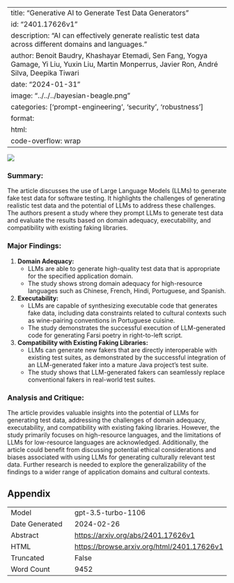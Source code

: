 
---
title: "Generative AI to Generate Test Data Generators"
id: "2401.17626v1"
description: "AI can effectively generate realistic test data across different domains and languages."
author: Benoit Baudry, Khashayar Etemadi, Sen Fang, Yogya Gamage, Yi Liu, Yuxin Liu, Martin Monperrus, Javier Ron, André Silva, Deepika Tiwari
date: "2024-01-31"
image: "../../../bayesian-beagle.png"
categories: ['prompt-engineering', 'security', 'robustness']
format:
  html:
    code-overflow: wrap
---

![](../../../bayesian-beagle.png)

### **Summary:**
The article discusses the use of Large Language Models (LLMs) to generate fake test data for software testing. It highlights the challenges of generating realistic test data and the potential of LLMs to address these challenges. The authors present a study where they prompt LLMs to generate test data and evaluate the results based on domain adequacy, executability, and compatibility with existing faking libraries.

### Major Findings:
1. **Domain Adequacy:**
   - LLMs are able to generate high-quality test data that is appropriate for the specified application domain.
   - The study shows strong domain adequacy for high-resource languages such as Chinese, French, Hindi, Portuguese, and Spanish.
   
2. **Executability:**
   - LLMs are capable of synthesizing executable code that generates fake data, including data constraints related to cultural contexts such as wine-pairing conventions in Portuguese cuisine.
   - The study demonstrates the successful execution of LLM-generated code for generating Farsi poetry in right-to-left script.

3. **Compatibility with Existing Faking Libraries:**
   - LLMs can generate new fakers that are directly interoperable with existing test suites, as demonstrated by the successful integration of an LLM-generated faker into a mature Java project's test suite.
   - The study shows that LLM-generated fakers can seamlessly replace conventional fakers in real-world test suites.

### Analysis and Critique:
The article provides valuable insights into the potential of LLMs for generating test data, addressing the challenges of domain adequacy, executability, and compatibility with existing faking libraries. However, the study primarily focuses on high-resource languages, and the limitations of LLMs for low-resource languages are acknowledged. Additionally, the article could benefit from discussing potential ethical considerations and biases associated with using LLMs for generating culturally relevant test data. Further research is needed to explore the generalizability of the findings to a wider range of application domains and cultural contexts.

## Appendix

|          |          |
|----------|----------|
| Model     | gpt-3.5-turbo-1106       |
| Date Generated     | 2024-02-26       |
| Abstract | [https://arxiv.org/abs/2401.17626v1](https://arxiv.org/abs/2401.17626v1)        |
| HTML     | [https://browse.arxiv.org/html/2401.17626v1](https://browse.arxiv.org/html/2401.17626v1)       |
| Truncated       | False       |
| Word Count       | 9452       |